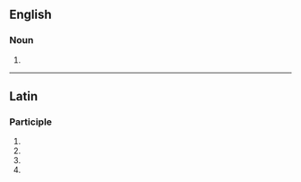 ==English==

===Noun===
{{head|en|noun form}}

# {{plural of|en|incisura}}

----

==Latin==

===Participle===
{{la-part-form|incīsūrae}}

# {{inflection of|la|incīsūrus||nom|f|p}}
# {{inflection of|la|incīsūrus||gen|f|s}}
# {{inflection of|la|incīsūrus||dat|f|s}}
# {{inflection of|la|incīsūrus||voc|f|p}}